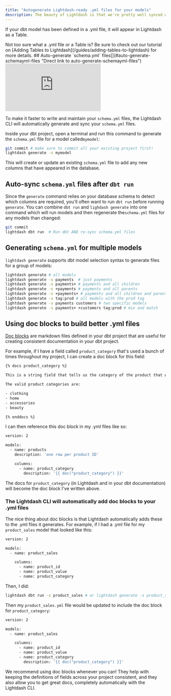 ```yaml
---
title: "Autogenerate Lightdash-ready .yml files for your models"
description: The beauty of Lightdash is that we're pretty well synced with your dbt project. So, in Lightdash, Tables actually come from dbt models that have been defined in your dbt project's `.yml` files.
---
```


If your dbt model has been defined in a .yml file, it will appear in Lightdash as a Table.


<Info>
Not too sure what a .yml file or a Table is? Be sure to check out our tutorial on [Adding Tables to Lightdash](/guides/adding-tables-to-lightdash) for more details.
</Info>
## Auto-generate `schema.yml` files[](#auto-generate-schemayml-files "Direct link to auto-generate-schemayml-files")

<iframe src="https://www.loom.com/embed/82833c5ea8a841dbb0ebdbcd878f85a1" frameborder="0" webkitallowfullscreen mozallowfullscreen allowfullscreen style={{ width: '100%', height: '400px' }} ></iframe>

To make it faster to write and maintain your `schema.yml` files, the Lightdash CLI will automatically generate and sync your `schema.yml` files.

Inside your dbt project, open a terminal and run this command to generate the `schema.yml` file for a model called`mymodel`:

```bash
git commit # make sure to commit all your existing project first!
lightdash generate -s mymodel

```

This will create or update an existing `schema.yml` file to add any new columns that have appeared in the database.

## Auto-sync `schema.yml` files after `dbt run`[](#auto-sync-schemayml-files-after-dbt-run "Direct link to auto-sync-schemayml-files-after-dbt-run")

Since the `generate` command relies on your database schema to detect which columns are required, you'll often want to run `dbt run` before running `generate`. You can combine `dbt run` and `lighdash generate` into one command which will run models and then regenerate the`schema.yml` files for any models than changed:

```bash
git commit
lightdash dbt run  # Run dbt AND re-sync schema.yml files

```

## Generating `schema.yml` for multiple models[](#generating-schemayml-for-multiple-models "Direct link to generating-schemayml-for-multiple-models")

`lightdash generate` supports dbt model selection syntax to generate files for a group of models:

```bash
lightdash generate # all models
lightdash generate -s payments  # just payments
lightdash generate -s payments+ # payments and all children
lightdash generate -s +payments # payments and all parents
lightdash generate -s +payments+ # payments and all children and parents
lightdash generate -s tag:prod # all models with the prod tag
lightdash generate -s payments customers # two specific models
lightdash generate -s payments+ +customers tag:prod # mix and match

```

## Using doc blocks to build better .yml files[](#using-doc-blocks-to-build-better-yml-files "Direct link to Using doc blocks to build better .yml files")

[Doc blocks](https://docs.getdbt.com/docs/building-a-dbt-project/documentation#using-docs-blocks) are markdown files defined in your dbt project that are useful for creating consistent documentation in your dbt project.

For example, if I have a field called `product_category` that's used a bunch of times throughout my project, I can create a doc block for this field:

```bash
{% docs product_category %}

This is a string field that tells us the category of the product that was sold. This is a higher level grouping than the `product_type`. Every `product_type` maps to a single `product_category`.

The valid product categories are:

- clothing
- home
- accessories
- beauty

{% enddocs %}

```

I can then reference this doc block in my .yml files like so:

```bash
version: 2

models:
  - name: products
    description: 'one row per product ID'

    columns:
      - name: product_category
        description: '{{ doc("product_category") }}'

```

The docs for `product_category` (in Lightdash and in your dbt documentation) will become the doc block I've written above.

### The Lightdash CLI will automatically add doc blocks to your .yml files[](#the-lightdash-cli-will-automatically-add-doc-blocks-to-your-yml-files "Direct link to The Lightdash CLI will automatically add doc blocks to your .yml files")

The nice thing about doc blocks is that Lightdash automatically adds these to the .yml files it generates. For example, if I had a .yml file for my `product_sales` model that looked like this:

```bash
version: 2

models:
  - name: product_sales

    columns:
      - name: product_id
      - name: product_value
      - name: product_category

```

Then, I did:

```bash
lightdash dbt run -s product_sales # or lightdash generate -s product_sales

```

Then my `product_sales.yml` file would be updated to include the doc block for `product_category`:

```bash
version: 2

models:
  - name: product_sales

    columns:
      - name: product_id
      - name: product_value
      - name: product_category
        description: '{{ doc("product_category") }}'

```

We recommend using doc blocks whenever you can! They help with keeping the definitions of fields across your project consistent, and they also allow you to get great docs, completely automatically with the Lightdash CLI.
